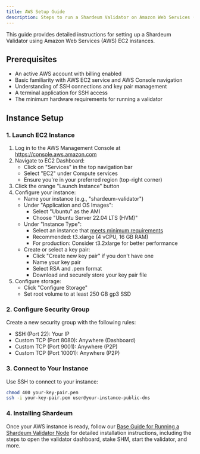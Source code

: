 ```yaml
---
title: AWS Setup Guide
description: Steps to run a Shardeum Validator on Amazon Web Services (AWS)
---
```


This guide provides detailed instructions for setting up a Shardeum Validator using Amazon Web Services (AWS) EC2 instances.

## Prerequisites

- An active AWS account with billing enabled
- Basic familiarity with AWS EC2 service and AWS Console navigation
- Understanding of SSH connections and key pair management
- A terminal application for SSH access
- The minimum hardware requirements for running a validator

## Instance Setup

### 1. Launch EC2 Instance

1. Log in to the AWS Management Console at https://console.aws.amazon.com
2. Navigate to EC2 Dashboard:
   - Click on "Services" in the top navigation bar
   - Select "EC2" under Compute services
   - Ensure you're in your preferred region (top-right corner)
3. Click the orange "Launch Instance" button
4. Configure your instance:
   - Name your instance (e.g., "shardeum-validator")
   - Under "Application and OS Images":
     - Select "Ubuntu" as the AMI
     - Choose "Ubuntu Server 22.04 LTS (HVM)" 
   - Under "Instance Type":
     - Select an instance that [meets minimum requirements](/docs/node/run/validator/self-host#minimum-hardware-requirements)
     - Recommended: t3.xlarge (4 vCPU, 16 GB RAM)
     - For production: Consider t3.2xlarge for better performance
   - Create or select a key pair:
     - Click "Create new key pair" if you don't have one
     - Name your key pair
     - Select RSA and .pem format
     - Download and securely store your key pair file
5. Configure storage:
   - Click "Configure Storage"
   - Set root volume to at least 250 GB gp3 SSD

### 2. Configure Security Group

Create a new security group with the following rules:
- SSH (Port 22): Your IP
- Custom TCP (Port 8080): Anywhere (Dashboard)
- Custom TCP (Port 9001): Anywhere (P2P)
- Custom TCP (Port 10001): Anywhere (P2P)

### 3. Connect to Your Instance

Use SSH to connect to your instance:

```bash
chmod 400 your-key-pair.pem
ssh -i your-key-pair.pem user@your-instance-public-dns
```

### 4. Installing Shardeum

Once your AWS instance is ready, follow our [Base Guide for Running a Shardeum Validator Node](/docs/node/run/validator/self-host#download-and-install-validator) for detailed installation instructions, including the steps to open the validator dashboard, stake SHM, start the validator, and more.
